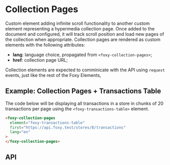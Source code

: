 
<Meta title="Other / Collection Pages" component="foxy-collection-pages" />

# Collection Pages

Custom element adding infinite scroll functionality to another custom element representing a hypermedia collection page. Once added to the document and configured, it will track scroll position and load new pages of the collection when appropriate. Collection pages are rendered as custom elements with the following attributes:

- **lang**: language choice, propagated from `<foxy-collection-pages>`;
- **href**: collection page URL;

Collection elements are expected to comminicate with the API using `request` events, just like the rest of the Foxy Elements,

## Example: Collection Pages + Transactions Table

The code below will be displaying all transactions in a store in chunks of 20 transactions per page using the `<foxy-transactions-table>` element.

```html
<foxy-collection-pages
  element="foxy-transactions-table"
  first="https://api.foxy.test/stores/8/transactions"
  lang="en"
>
</foxy-collection-pages>
```

## API

<Props of="foxy-collection-pages" />
